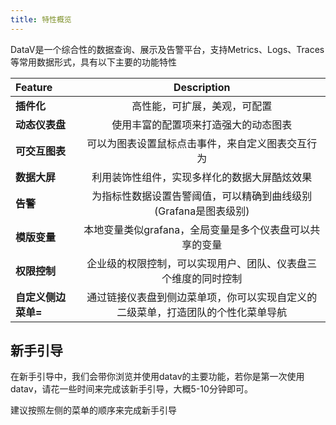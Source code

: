 ```yaml
---
title: 特性概览
---
```



DataV是一个综合性的数据查询、展示及告警平台，支持Metrics、Logs、Traces等常用数据形式，具有以下主要的功能特性

| Feature  |  Description  |
|:------|:------------:|
| **插件化** | 高性能，可扩展，美观，可配置 | 
| **动态仪表盘** | 使用丰富的配置项来打造强大的动态图表 | 
| **可交互图表** | 可以为图表设置鼠标点击事件，来自定义图表交互行为 |
| **数据大屏** | 利用装饰性组件，实现多样化的数据大屏酷炫效果 | 
| **告警** | 为指标性数据设置告警阈值，可以精确到曲线级别(Grafana是图表级别) |
| **模版变量** | 本地变量类似grafana，全局变量是多个仪表盘可以共享的变量 | 
| **权限控制** | 企业级的权限控制，可以实现用户、团队、仪表盘三个维度的同时控制 | 
| **自定义侧边菜单=** |  通过链接仪表盘到侧边菜单项，你可以实现自定义的二级菜单，打造团队的个性化菜单导航 | 

## 新手引导
在新手引导中，我们会带你浏览并使用datav的主要功能，若你是第一次使用datav，请花一些时间来完成该新手引导，大概5-10分钟即可。

<TipCompat>建议按照左侧的菜单的顺序来完成新手引导</TipCompat>
